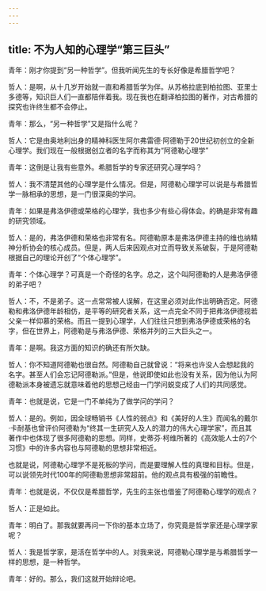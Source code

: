 ```yaml
---
---
---
```

title: 不为人知的心理学“第三巨头”
---

青年：刚才你提到“另一种哲学”。但我听闻先生的专长好像是希腊哲学吧？

哲人：是啊，从十几岁开始就一直和希腊哲学为伴。从苏格拉底到柏拉图、亚里士多德等，知识巨人们一直都陪伴着我。现在我也在翻译柏拉图的著作，对古希腊的探究也许终生都不会停止。

青年：那么，“另一种哲学”又是指什么呢？

哲人：它是由奥地利出身的精神科医生阿尔弗雷德·阿德勒于20世纪初创立的全新心理学。我们现在一般根据创立者的名字而称其为“阿德勒心理学”

青年：这倒是让我有些意外。希腊哲学的专家还研究心理学吗？

哲人：我不清楚其他的心理学是什么情况。但是，阿德勒心理学可以说是与希腊哲学一脉相承的思想，是一门很深奥的学问。

青年：如果是弗洛伊德或荣格的心理学，我也多少有些心得体会。的确是非常有趣的研究领域。

哲人：是的，弗洛伊德和荣格也非常有名。阿德勒原本是弗洛伊德主持的维也纳精神分析协会的核心成员。但是，两人后来因观点对立而导致关系破裂，于是阿德勒根据自己的理论开创了“个体心理学”。

青年：个体心理学？可真是一个奇怪的名字。总之，这个叫阿德勒的人是弗洛伊德的弟子吧？

哲人：不，不是弟子。这一点常常被人误解，在这里必须对此作出明确否定。阿德勒和弗洛伊德年龄相仿，是平等的研究者关系，这一点完全不同于把弗洛伊德视若父亲一样仰慕的荣格。而且一提到心理学，人们往往只想到弗洛伊德或荣格的名字，但在世界上，阿德勒是与弗洛伊德、荣格并列的三大巨头之一。

青年：是啊。我这方面的知识的确还有所欠缺。

哲人：你不知道阿德勒也很自然。阿德勒自己就曾说：“将来也许没人会想起我的名字。甚至人们会忘记阿德勒派。”但是，他说即使如此也没有关系，因为他认为阿德勒派本身被遗忘就意味着他的思想己经由一门学问蜕变成了人们的共同感觉。

青年：也就是说，它是一门不单纯为了做学问的学问？

哲人：是的。例如，因全球畅销书《人性的弱点》和《美好的人生》而闻名的戴尔·卡耐基也曾评价阿德勒为“终其一生研究人及人的潜力的伟大心理学家”，而且其著作中也体现了很多阿德勒的思想。同样，史蒂芬·柯维所著的《高效能人士的7个习惯》中的许多内容也与阿德勒的思想非常相近。

也就是说，阿德勒心理学不是死板的学问，而是要理解人性的真理和目标。但是，可以说领先时代100年的阿德勒思想非常超前。他的观点具有极强的前瞻性。

青年：也就是说，不仅仅是希腊哲学，先生的主张也借鉴了阿德勒心理学的观点？

哲人：正是如此。

青年：明白了。那我就要再问一下你的基本立场了，你究竟是哲学家还是心理学家呢？

哲人：我是哲学家，是活在哲学中的人。对我来说，阿德勒心理学是与希腊哲学一样的思想，是一种哲学。

青年：好的。那么，我们这就开始辩论吧。